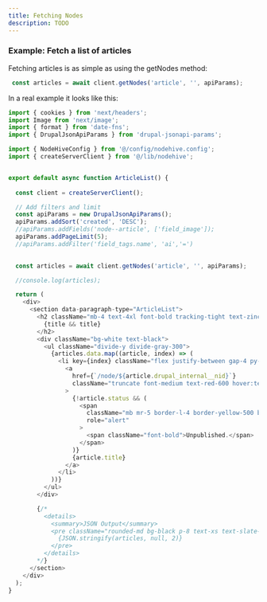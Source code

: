 ```yaml
---
title: Fetching Nodes
description: TODO
---
```


### Example: Fetch a list of articles

Fetching articles is as simple as using the getNodes method:
```js
 const articles = await client.getNodes('article', '', apiParams);
```

In a real example it looks like this:

```js
import { cookies } from 'next/headers';
import Image from 'next/image';
import { format } from 'date-fns';
import { DrupalJsonApiParams } from 'drupal-jsonapi-params';

import { NodeHiveConfig } from '@/config/nodehive.config';
import { createServerClient } from '@/lib/nodehive';


export default async function ArticleList() {
  
  const client = createServerClient();

  // Add filters and limit
  const apiParams = new DrupalJsonApiParams();
  apiParams.addSort('created', 'DESC');
  //apiParams.addFields('node--article', ['field_image']);
  apiParams.addPageLimit(5);
  //apiParams.addFilter('field_tags.name', 'ai','=')

  
  const articles = await client.getNodes('article', '', apiParams);

  //console.log(articles);

  return (
    <div>
      <section data-paragraph-type="ArticleList">
        <h2 className="mb-4 text-4xl font-bold tracking-tight text-zinc-800 sm:text-5xl">
          {title && title}
        </h2>
        <div className="bg-white text-black">
          <ul className="divide-y divide-gray-300">
            {articles.data.map((article, index) => (
              <li key={index} className="flex justify-between gap-4 py-3">
                <a
                  href={`/node/${article.drupal_internal__nid}`}
                  className="truncate font-medium text-red-600 hover:text-red-700"
                >
                  {!article.status && (
                    <span
                      className="mb mr-5 border-l-4 border-yellow-500 bg-yellow-100 p-4 text-yellow-700"
                      role="alert"
                    >
                      <span className="font-bold">Unpublished.</span>
                    </span>
                  )}
                  {article.title}
                </a>
              </li>
            ))}
          </ul>
        </div>

        {/*
          <details>
            <summary>JSON Output</summary>
            <pre className="rounded-md bg-black p-8 text-xs text-slate-50">
              {JSON.stringify(articles, null, 2)}
            </pre>
          </details>
        */}
      </section>
    </div>
  );
}
```